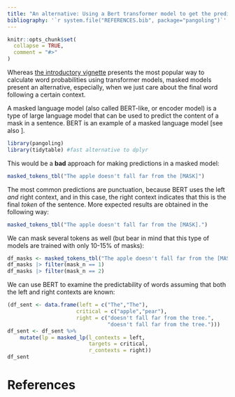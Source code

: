 ```yaml
---
title: "An alternative: Using a Bert transformer model to get the predictability of words in a context"
bibliography: '`r system.file("REFERENCES.bib", package="pangoling")`'
---
```


```r
knitr::opts_chunk$set(
  collapse = TRUE,
  comment = "#>"
)
```


<!-- https://ropensci.org/blog/2019/12/08/precompute-vignettes/ -->

Whereas [the introductory vignette](articles/intro-gpt2) presents the most popular way to calculate word probabilities using transformer models, masked models present an alternative, especially, when we just care about the final word following a certain context.

A masked language model (also called BERT-like, or encoder model) is a type of large language model  that can be used to predict the content of a mask in a sentence. BERT is an example of a masked language model [see also ].



```r
library(pangoling)
library(tidytable) #fast alternative to dplyr
```

<!-- First, let's see what words GPT-2 predicts given a specific context. [Hugging Face](https://huggingface.co/) provide access to pre-trained models, including freely available versions of different sizes of  [GPT-2](https://huggingface.co/gpt2). The function `get_causal_next_tokens_tbl()` will be default use the smallest version of [GPT-2](https://huggingface.co/gpt2), but this can be modified with the argument `model`. -->

This would be a **bad** approach for making predictions in a masked model:

```r
masked_tokens_tbl("The apple doesn't fall far from the [MASK]")
```

The most common predictions are punctuation, because BERT uses the left *and* right context, and in this case, the right context indicates that this is the final *token* of the sentence.
More expected results are obtained in the following way:

```r
masked_tokens_tbl("The apple doesn't fall far from the [MASK].")
```

We can mask several tokens as well (but bear in mind that this type of models are trained with only 10-15% of masks):

```r
df_masks <- masked_tokens_tbl("The apple doesn't fall far from the [MASK][MASK]")
df_masks |> filter(mask_n == 1)
df_masks |> filter(mask_n == 2)
```

We can use BERT to examine the predictability of words assuming that both the left and right contexts are known:

```r
(df_sent <- data.frame(left = c("The","The"),
                      critical = c("apple","pear"),
                      right = c("doesn't fall far from the tree.",
                                "doesn't fall far from the tree.")))
df_sent <- df_sent %>% 
    mutate(lp = masked_lp(l_contexts = left,
                          targets = critical,
                          r_contexts = right))
df_sent
```




<!-- Notice that the tokens--that is the way GPT2 interprets words-- that are predicted start with `Ġ`, this indicates that they are not the first word of a sentence. -->

<!-- In fact this is the way GPT2 interprets the sentence: -->

<!-- ```{r} -->
<!-- get_tokens("The apple doesn't fall far from the tree.",model = "bert-base-uncased") -->
<!-- ``` -->

<!-- Because they are log probabilities if we exponentiate them and we sum them we should get 1: -->

<!-- ```{r} -->
<!-- df_masks |> summarize(sum(exp(log_prob)), .by = mask_n) -->
<!-- ``` -->

<!-- Because of approximation errors, this is not exactly one. -->



<!-- The intended use of this package is the following. Given a (toy) dataset like this. -->

<!-- ```{r, cache = TRUE} -->
<!-- sentences <- c("The apple doesn't fall far from the tree.",  -->
<!--                "Don't judge a book by its cover.") -->
<!-- df_sent <- strsplit(x = sentences, split = " ") |>  -->
<!--   map_dfr(.f =  ~ data.frame(word = .x), .id = "sent_n") -->
<!-- df_sent -->
<!-- ``` -->

<!-- It's straight-forward to get the log-probability of each word based on GPT-2. (It' also possible to use `group_by()` rather than the argument `.by`, but it will be slower.) -->

<!-- ```{r} -->
<!-- df_sent <- df_sent |> -->
<!--   mutate(lp = get_masked_log_prob(word, .by = sent_n)) -->
<!-- df_sent -->

<!-- df_sent |> -->
<!--   mutate(lp = get_masked_log_prob(word, .by = sent_n, model = "bert-large-uncased-whole-word-masking")) -->

<!-- ``` -->

<!-- The attentive reader might have notice that the log-probability of "tree" here is not the same as the one before. This is because the actual word is "tree.", which contains two tokens: -->


<!-- The log-probability of "tree." is the sum of the log-probability of "tree" given its context and `.` given its context. -->

<!-- We can verify it in the following way. -->

<!-- ```{r} -->
<!-- df_token_lp <- get_causal_tokens_log_prob_tbl("The apple doesn't fall far from the tree.") -->
<!-- df_token_lp -->

<!-- (tree_lp <- df_token_lp -->
<!--   # requires a Ġ because there is a space before -->
<!--   |> filter(token =="Ġtree") -->
<!--   |> pull()) -->

<!-- (dot_lp <- df_token_lp |> -->
<!--   # doesn't require a Ġ because there is no space before -->
<!--    filter(token ==".") |> -->
<!--    pull()) -->

<!-- tree._lp <- df_sent |>  -->
<!--   filter(word == "tree.") |> -->
<!--           pull() -->

<!-- # Test whether it is equal -->
<!-- all.equal(tree_lp + dot_lp, -->
<!--           tree._lp) -->
<!-- ``` -->

<!-- In a scenario as the one below, when one has a word by word text, and one wants to know the log-probability of each word, one doesn't have to worry about the encoding or tokens, since the function `get_causal_log_prob()` takes care of it. -->

# References

